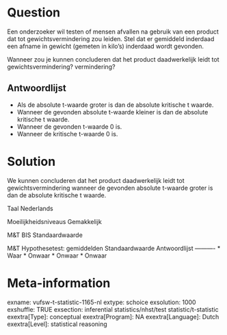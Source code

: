 Question
========
Een onderzoeker wil testen of mensen afvallen na gebruik van een product dat tot gewichtsvermindering zou leiden. Stel dat er gemiddeld inderdaad een afname in gewicht (gemeten in kilo's) inderdaad wordt gevonden.  
  
Wanneer zou je kunnen concluderen dat het product daadwerkelijk leidt tot gewichtsvermindering? vermindering?

Antwoordlijst
----------
* Als de absolute t-waarde groter is dan de absolute kritische t waarde.
* Wanneer de gevonden absolute t-waarde kleiner is dan de absolute kritische t waarde.
* Wanneer de gevonden t-waarde 0 is.
* Wanneer de kritische t-waarde 0 is.

Solution
========

We kunnen concluderen dat het product daadwerkelijk leidt tot gewichtsvermindering wanneer de gevonden absolute t-waarde groter is dan de absolute kritische t waarde.

Taal Nederlands

Moeilijkheidsniveaus Gemakkelijk

M&T BIS Standaardwaarde

M&T Hypothesetest: gemiddelden Standaardwaarde
Antwoordlijst
----------
* Waar
* Onwaar
* Onwaar
* Onwaar

Meta-information
================
exname: vufsw-t-statistic-1165-nl
extype: schoice
exsolution: 1000
exshuffle: TRUE
exsection: inferential statistics/nhst/test statistic/t-statistic
exextra[Type]: conceptual
exextra[Program]: NA
exextra[Language]: Dutch
exextra[Level]: statistical reasoning

